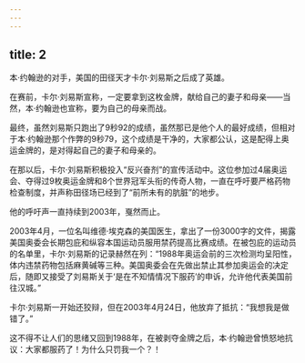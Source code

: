 ```yaml
---
---
---
```

title: 2
---



本·约翰逊的对手，美国的田径天才卡尔·刘易斯之后成了英雄。

在赛前，卡尔·刘易斯宣称，一定要拿到这枚金牌，献给自己的妻子和母亲——当然，本·约翰逊也宣称，要为自己的母亲而战。

最终，虽然刘易斯只跑出了9秒92的成绩，虽然那已是他个人的最好成绩，但相对于本·约翰逊那个作弊的9秒79，这个成绩是干净的，大家都公认，这是配得上奥运金牌的，是对得起自己的妻子和母亲的。

在那以后，卡尔·刘易斯积极投入“反兴奋剂”的宣传活动中。这位参加过4届奥运会、夺得过9枚奥运金牌和8个世界冠军头衔的传奇人物，一直在呼吁要严格药物检查制度，并声称田径场已经到了“前所未有的肮脏”的地步。

他的呼吁声一直持续到2003年，戛然而止。

2003年4月，一位名叫维德·埃克森的美国医生，拿出了一份3000字的文件，揭露美国奥委会长期包庇和纵容本国运动员服用禁药提高比赛成绩。在被包庇的运动员的名单里，卡尔·刘易斯的记录赫然在列：“1988年奥运会前的三次检测均呈阳性，体内违禁药物包括麻黄碱等三种。美国奥委会在先做出禁止其参加奥运会的决定后，随即又接受了刘易斯关于‘是在不知情情况下服药’的申诉，允许他代表美国前往汉城。”

卡尔·刘易斯一开始还狡辩，但在2003年4月24日，他放弃了抵抗：“我想我是做错了。”

这不得不让人们的思绪又回到1988年，在被剥夺金牌之后，本·约翰逊曾愤怒地抗议：大家都服药了！为什么只罚我一个？！